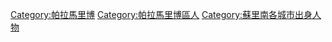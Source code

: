 [[Category:帕拉馬里博|Category:帕拉馬里博]]
[[Category:帕拉馬里博區人|Category:帕拉馬里博區人]]
[[Category:蘇里南各城市出身人物|Category:蘇里南各城市出身人物]]